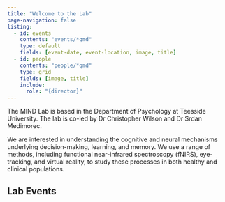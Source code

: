 ```yaml
---
title: "Welcome to the Lab"
page-navigation: false
listing:
  - id: events
    contents: "events/*qmd"
    type: default
    fields: [event-date, event-location, image, title]
  - id: people
    contents: "people/*qmd"
    type: grid
    fields: [image, title]
    include:
      role: "{director}"
---
```


The MIND Lab is based in the Department of Psychology at Teesside University. The lab is co-led by Dr Christopher Wilson and Dr Srdan Medimorec.

We are interested in understanding the cognitive and neural mechanisms underlying decision-making, learning, and memory. We use a range of methods, including functional near-infrared spectroscopy (fNIRS), eye-tracking, and virtual reality, to study these processes in both healthy and clinical populations.

::: {#people}
:::

## Lab Events

::: {#events}
:::


